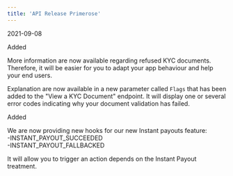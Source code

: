 ```yaml
---  
title: 'API Release Primerose'  
---  
```

<span class="date">2021-09-08</span>  
  
  
<div class="pill pill-green">Added</div>  
  

More information are now available regarding refused KYC documents. Therefore, it will be easier for you to adapt your app behaviour and help your end users.  

Explanation are now available in a new parameter called `Flags` that has been added to the "View a KYC Document" endpoint. It will display one or several error codes indicating why your document validation has failed.   
<div class="pill pill-green">Added</div>  
  

We are now providing new hooks for our new Instant payouts feature:  
-INSTANT_PAYOUT_SUCCEEDED  
-INSTANT_PAYOUT_FALLBACKED  

It will allow you to trigger an action depends on the Instant Payout treatment.